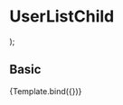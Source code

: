 
<Meta title="Components/Content/UserListChild" component={UserListChild} />

# UserListChild

<Props of={UserListChild} />

  <UserListChild
    user={args.user}
    backgroundColor={args.backgroundColor}
    textColor={args.textColor}
  />
);

## Basic

<Canvas>
  <Story
    name="Basic"
    argTypes={{
      backgroundColor: {
        table: {
          defaultValue: { summary: 'rgb(87, 160, 255)' },
        },
      },
      textColor: {
        table: {
          defaultValue: { summary: 'white' },
        },
      },
    }}
    args={{
      user: {
        username: 'Username',
        userImg:
          'https://www.semana.com/resizer/AhOjY7VO50nkdLUyhuzX2HcLZuc=/fit-in/768x0/smart/filters:format(jpg):quality(80)/cloudfront-us-east-1.images.arcpublishing.com/semana/KVRYJNDM6FGKPGL6WXPO26HFUA.png',
        userColor: 'yellow',
        description: 'this is a brief description by the user',
        totalPoints: 300,
        level: 2,
        contactsNumber: 40,
        currentTasks: 3,
      },
      backgroundColor: '',
      textColor: '',
    }}
  >
    {Template.bind({})}
  </Story>
</Canvas>

<ArgsTable of={UserListChild} story="Basic" />
